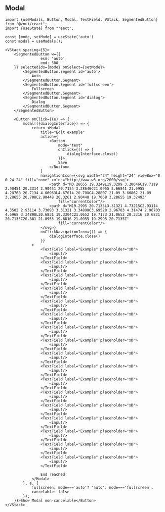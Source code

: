 ## Modal
```tsx
import {useModals, Button, Modal, TextField, VStack, SegmentedButton} from "@znui/react";
import {useState} from "react";

const [mode, setMode] = useState('auto')
const modal = useModals();

<VStack spacing={5}>
    <SegmentedButton w={{
                esm: 'auto',
                emd: 300
    }} selectedIds={mode} onSelect={setMode}>
        <SegmentedButton.Segment id='auto'>
            Auto
        </SegmentedButton.Segment>
        <SegmentedButton.Segment id='fullscreen'>
            Fullscreen
        </SegmentedButton.Segment>
        <SegmentedButton.Segment id='dialog'>
            Dialog
        </SegmentedButton.Segment>
    </SegmentedButton>

    <Button onClick={(e) => {
        modal(({dialogInterface}) => {
            return <Modal
                title="Edit example"
                action={
                    <Button
                        mode="text"
                        onClick={() => {
                            dialogInterface.close()
                        }}>
                        Save
                    </Button>
                }
                navigationIcon={<svg width="24" height="24" viewBox="0 0 24 24" fill="none" xmlns="http://www.w3.org/2000/svg">
                    <path d="M3.28655 19.3249L19.3299 3.28646C19.7119 2.90451 20.3314 2.90451 20.7134 3.28646C21.0955 3.66841 21.0955 4.28768 20.7134 4.66963L4.67014 20.708C4.28807 21.09 3.66862 21.09 3.28655 20.708C2.90448 20.3261 2.90448 19.7068 3.28655 19.3249Z"
                        fill="currentColor"/>
                    <path d="M19.2995 20.7135L3.31321 4.73215C2.93114 4.3502 2.93114 3.73093 3.31321 3.34898C3.69528 2.96703 4.31474 2.96703 4.6968 3.34898L20.6831 19.3304C21.0652 19.7123 21.0652 20.3316 20.6831 20.7135C20.301 21.0955 19.6816 21.0955 19.2995 20.7135Z"
                        fill="currentColor"/>
                </svg>}
                onClickNavigationIcon={() => {
                    dialogInterface.close()
                }}
            >
                <TextField label="Example" placeholder="xD">
                    <input/>
                </TextField>
                <TextField label="Example" placeholder="xD">
                    <input/>
                </TextField>
                <TextField label="Example" placeholder="xD">
                    <input/>
                </TextField>
                <TextField label="Example" placeholder="xD">
                    <input/>
                </TextField>
                <TextField label="Example" placeholder="xD">
                    <input/>
                </TextField>
                <TextField label="Example" placeholder="xD">
                    <input/>
                </TextField>
                <TextField label="Example" placeholder="xD">
                    <input/>
                </TextField>
                <TextField label="Example" placeholder="xD">
                    <input/>
                </TextField>
                <TextField label="Example" placeholder="xD">
                    <input/>
                </TextField>
                <TextField label="Example" placeholder="xD">
                    <input/>
                </TextField>
                <TextField label="Example" placeholder="xD">
                    <input/>
                </TextField>
                <TextField label="Example" placeholder="xD">
                    <input/>
                </TextField>
                <TextField label="Example" placeholder="xD">
                    <input/>
                </TextField>
                <TextField label="Example" placeholder="xD">
                    <input/>
                </TextField>
                <TextField label="Example" placeholder="xD">
                    <input/>
                </TextField>
                <TextField label="Example" placeholder="xD">
                    <input/>
                </TextField>
                <TextField label="Example" placeholder="xD">
                    <input/>
                </TextField>

                End reached
            </Modal>
        }, e, {
            fullscreen: mode==='auto'? 'auto': mode==='fullscreen',
            cancelable: false
        });
    }}>Show Modal non-cancelable</Button>
</VStack>
```